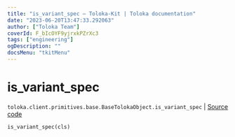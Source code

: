 ```yaml
---
title: "is_variant_spec — Toloka-Kit | Toloka documentation"
date: "2023-06-20T13:47:33.292063"
author: ["Toloka Team"]
coverId: F_bIcOYF9yjrxkPZrXc3
tags: ["engineering"]
ogDescription: ""
docsMenu: "tkitMenu"
---
```


# is_variant_spec

`toloka.client.primitives.base.BaseTolokaObject.is_variant_spec` | [Source code](https://github.com/Toloka/toloka-kit/blob/v1.2.0/src/client/primitives/base.py#L245)

```python
is_variant_spec(cls)
```